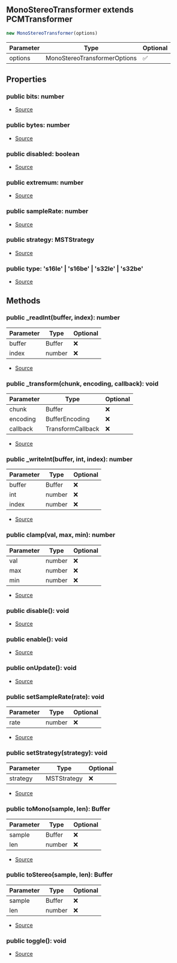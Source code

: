 ## MonoStereoTransformer extends PCMTransformer


```typescript
new MonoStereoTransformer(options)
```
| Parameter | Type | Optional |
| ----------- | ----------- | ----------- |
| options | MonoStereoTransformerOptions | ✅ |


## Properties
### public bits: number
- [Source](https://github.com/Androz2091/discord-player/blob/f2dbc02/packages/equalizer/src/utils/PCMTransformer.ts#L13)
### public bytes: number
- [Source](https://github.com/Androz2091/discord-player/blob/f2dbc02/packages/equalizer/src/utils/PCMTransformer.ts#L14)
### public disabled: boolean
- [Source](https://github.com/Androz2091/discord-player/blob/f2dbc02/packages/equalizer/src/utils/PCMTransformer.ts#L16)
### public extremum: number
- [Source](https://github.com/Androz2091/discord-player/blob/f2dbc02/packages/equalizer/src/utils/PCMTransformer.ts#L15)
### public sampleRate: number
- [Source](https://github.com/Androz2091/discord-player/blob/f2dbc02/packages/equalizer/src/utils/PCMTransformer.ts#L17)
### public strategy: MSTStrategy
- [Source](https://github.com/Androz2091/discord-player/blob/f2dbc02/packages/equalizer/src/audio/MonoStereoTransformer.ts#L16)
### public type: 's16le' \| 's16be' \| 's32le' \| 's32be'
- [Source](https://github.com/Androz2091/discord-player/blob/f2dbc02/packages/equalizer/src/utils/PCMTransformer.ts#L12)

## Methods
### public _readInt(buffer, index): number
| Parameter | Type | Optional |
| ----------- | ----------- | ----------- |
| buffer | Buffer | ❌ |
| index | number | ❌ |


- [Source](https://github.com/Androz2091/discord-player/blob/f2dbc02/packages/equalizer/src/utils/PCMTransformer.ts#L62)
### public _transform(chunk, encoding, callback): void
| Parameter | Type | Optional |
| ----------- | ----------- | ----------- |
| chunk | Buffer | ❌ |
| encoding | BufferEncoding | ❌ |
| callback | TransformCallback | ❌ |


- [Source](https://github.com/Androz2091/discord-player/blob/f2dbc02/packages/equalizer/src/audio/MonoStereoTransformer.ts#L31)
### public _writeInt(buffer, int, index): number
| Parameter | Type | Optional |
| ----------- | ----------- | ----------- |
| buffer | Buffer | ❌ |
| int | number | ❌ |
| index | number | ❌ |


- [Source](https://github.com/Androz2091/discord-player/blob/f2dbc02/packages/equalizer/src/utils/PCMTransformer.ts#L67)
### public clamp(val, max, min): number
| Parameter | Type | Optional |
| ----------- | ----------- | ----------- |
| val | number | ❌ |
| max | number | ❌ |
| min | number | ❌ |


- [Source](https://github.com/Androz2091/discord-player/blob/f2dbc02/packages/equalizer/src/utils/PCMTransformer.ts#L72)
### public disable(): void
- [Source](https://github.com/Androz2091/discord-player/blob/f2dbc02/packages/equalizer/src/utils/PCMTransformer.ts#L50)
### public enable(): void
- [Source](https://github.com/Androz2091/discord-player/blob/f2dbc02/packages/equalizer/src/utils/PCMTransformer.ts#L54)
### public onUpdate(): void
- [Source](https://github.com/Androz2091/discord-player/blob/f2dbc02/packages/equalizer/src/utils/PCMTransformer.ts#L18)
### public setSampleRate(rate): void
| Parameter | Type | Optional |
| ----------- | ----------- | ----------- |
| rate | number | ❌ |


- [Source](https://github.com/Androz2091/discord-player/blob/f2dbc02/packages/equalizer/src/utils/PCMTransformer.ts#L76)
### public setStrategy(strategy): void
| Parameter | Type | Optional |
| ----------- | ----------- | ----------- |
| strategy | MSTStrategy | ❌ |


- [Source](https://github.com/Androz2091/discord-player/blob/f2dbc02/packages/equalizer/src/audio/MonoStereoTransformer.ts#L27)
### public toMono(sample, len): Buffer
| Parameter | Type | Optional |
| ----------- | ----------- | ----------- |
| sample | Buffer | ❌ |
| len | number | ❌ |


- [Source](https://github.com/Androz2091/discord-player/blob/f2dbc02/packages/equalizer/src/audio/MonoStereoTransformer.ts#L62)
### public toStereo(sample, len): Buffer
| Parameter | Type | Optional |
| ----------- | ----------- | ----------- |
| sample | Buffer | ❌ |
| len | number | ❌ |


- [Source](https://github.com/Androz2091/discord-player/blob/f2dbc02/packages/equalizer/src/audio/MonoStereoTransformer.ts#L48)
### public toggle(): void
- [Source](https://github.com/Androz2091/discord-player/blob/f2dbc02/packages/equalizer/src/utils/PCMTransformer.ts#L58)